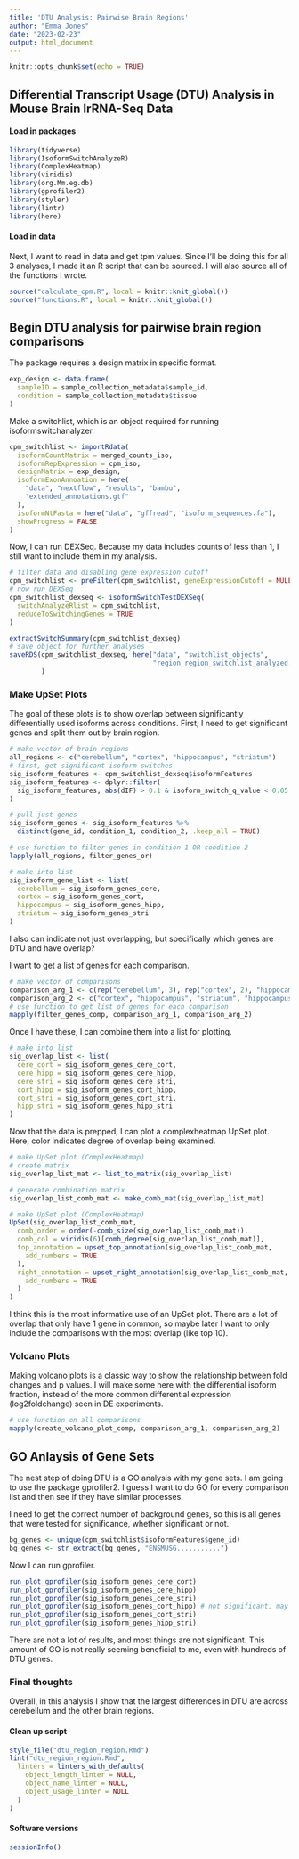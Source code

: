 ```yaml
---
title: 'DTU Analysis: Pairwise Brain Regions'
author: "Emma Jones"
date: "2023-02-23"
output: html_document
---
```


```r
knitr::opts_chunk$set(echo = TRUE)
```


## Differential Transcript Usage (DTU) Analysis in Mouse Brain lrRNA-Seq Data

#### Load in packages

```r
library(tidyverse)
library(IsoformSwitchAnalyzeR)
library(ComplexHeatmap)
library(viridis)
library(org.Mm.eg.db)
library(gprofiler2)
library(styler)
library(lintr)
library(here)
```

#### Load in data

Next, I want to read in data and get tpm values. Since I'll be doing this for all 3 analyses, I made it an R script that can be sourced. I will also source all of the functions I wrote.

```r
source("calculate_cpm.R", local = knitr::knit_global())
source("functions.R", local = knitr::knit_global())
```

## Begin DTU analysis for pairwise brain region comparisons

The package requires a design matrix in specific format.

```r
exp_design <- data.frame(
  sampleID = sample_collection_metadata$sample_id,
  condition = sample_collection_metadata$tissue
)
```

Make a switchlist, which is an object required for running isoformswitchanalyzer.

```r
cpm_switchlist <- importRdata(
  isoformCountMatrix = merged_counts_iso,
  isoformRepExpression = cpm_iso,
  designMatrix = exp_design,
  isoformExonAnnoation = here(
    "data", "nextflow", "results", "bambu",
    "extended_annotations.gtf"
  ),
  isoformNtFasta = here("data", "gffread", "isoform_sequences.fa"),
  showProgress = FALSE
)
```

Now, I can run DEXSeq. Because my data includes counts of less than 1, I still want to include them in my analysis.

```r
# filter data and disabling gene expression cutoff
cpm_switchlist <- preFilter(cpm_switchlist, geneExpressionCutoff = NULL)
# now run DEXSeq
cpm_switchlist_dexseq <- isoformSwitchTestDEXSeq(
  switchAnalyzeRlist = cpm_switchlist,
  reduceToSwitchingGenes = TRUE
)

extractSwitchSummary(cpm_switchlist_dexseq)
# save object for further analyses
saveRDS(cpm_switchlist_dexseq, here("data", "switchlist_objects",
                                    "region_region_switchlist_analyzed.Rds")
        )
```

### Make UpSet Plots

The goal of these plots is to show overlap between significantly differentially used isoforms across conditions.
First, I need to get significant genes and split them out by brain region.

```r
# make vector of brain regions
all_regions <- c("cerebellum", "cortex", "hippocampus", "striatum")
# first, get significant isoform switches
sig_isoform_features <- cpm_switchlist_dexseq$isoformFeatures
sig_isoform_features <- dplyr::filter(
  sig_isoform_features, abs(dIF) > 0.1 & isoform_switch_q_value < 0.05
)

# pull just genes
sig_isoform_genes <- sig_isoform_features %>%
  distinct(gene_id, condition_1, condition_2, .keep_all = TRUE)

# use function to filter genes in condition 1 OR condition 2
lapply(all_regions, filter_genes_or)

# make into list
sig_isoform_gene_list <- list(
  cerebellum = sig_isoform_genes_cere,
  cortex = sig_isoform_genes_cort,
  hippocampus = sig_isoform_genes_hipp,
  striatum = sig_isoform_genes_stri
)
```

I also can indicate not just overlapping, but specifically which genes are DTU and have overlap?

I want to get a list of genes for each comparison.

```r
# make vector of comparisons
comparison_arg_1 <- c(rep("cerebellum", 3), rep("cortex", 2), "hippocampus")
comparison_arg_2 <- c("cortex", "hippocampus", "striatum", "hippocampus", "striatum", "striatum")
# use function to get list of genes for each comparison
mapply(filter_genes_comp, comparison_arg_1, comparison_arg_2)
```

Once I have these, I can combine them into a list for plotting.

```r
# make into list
sig_overlap_list <- list(
  cere_cort = sig_isoform_genes_cere_cort,
  cere_hipp = sig_isoform_genes_cere_hipp,
  cere_stri = sig_isoform_genes_cere_stri,
  cort_hipp = sig_isoform_genes_cort_hipp,
  cort_stri = sig_isoform_genes_cort_stri,
  hipp_stri = sig_isoform_genes_hipp_stri
)
```

Now that the data is prepped, I can plot a complexheatmap UpSet plot. Here, color indicates degree of overlap being examined.

```r
# make UpSet plot (ComplexHeatmap)
# create matrix
sig_overlap_list_mat <- list_to_matrix(sig_overlap_list)

# generate combination matrix
sig_overlap_list_comb_mat <- make_comb_mat(sig_overlap_list_mat)

# make UpSet plot (ComplexHeatmap)
UpSet(sig_overlap_list_comb_mat,
  comb_order = order(-comb_size(sig_overlap_list_comb_mat)),
  comb_col = viridis(6)[comb_degree(sig_overlap_list_comb_mat)],
  top_annotation = upset_top_annotation(sig_overlap_list_comb_mat,
    add_numbers = TRUE
  ),
  right_annotation = upset_right_annotation(sig_overlap_list_comb_mat,
    add_numbers = TRUE
  )
)
```

I think this is the most informative use of an UpSet plot. There are a lot of overlap that only have 1 gene in common, so maybe later I want to only include the comparisons with the most overlap (like top 10).

### Volcano Plots

Making volcano plots is a classic way to show the relationship between fold changes and p values. I will make some here with the differential isoform fraction, instead of the more common differential expression (log2foldchange) seen in DE experiments.

```r
# use function on all comparisons
mapply(create_volcano_plot_comp, comparison_arg_1, comparison_arg_2)
```

## GO Anlaysis of Gene Sets

The nest step of doing DTU is a GO analysis with my gene sets. I am going to use the package gprofiler2. I guess I want to do GO for every comparison list and then see if they have similar processes.

I need to get the correct number of background genes, so this is all genes that were tested for significance, whether significant or not.

```r
bg_genes <- unique(cpm_switchlist$isoformFeatures$gene_id)
bg_genes <- str_extract(bg_genes, "ENSMUSG...........")
```

Now I can run gprofiler.

```r
run_plot_gprofiler(sig_isoform_genes_cere_cort)
run_plot_gprofiler(sig_isoform_genes_cere_hipp)
run_plot_gprofiler(sig_isoform_genes_cere_stri)
run_plot_gprofiler(sig_isoform_genes_cort_hipp) # not significant, may need to skip
run_plot_gprofiler(sig_isoform_genes_cort_stri)
run_plot_gprofiler(sig_isoform_genes_hipp_stri)
```

There are not a lot of results, and most things are not significant. This amount of GO is not really seeming beneficial to me, even with hundreds of DTU genes. 

### Final thoughts

Overall, in this analysis I show that the largest differences in DTU are across cerebellum and the other brain regions.

#### Clean up script

```r
style_file("dtu_region_region.Rmd")
lint("dtu_region_region.Rmd",
  linters = linters_with_defaults(
    object_length_linter = NULL,
    object_name_linter = NULL,
    object_usage_linter = NULL
  )
)
```

#### Software versions

```r
sessionInfo()
```

